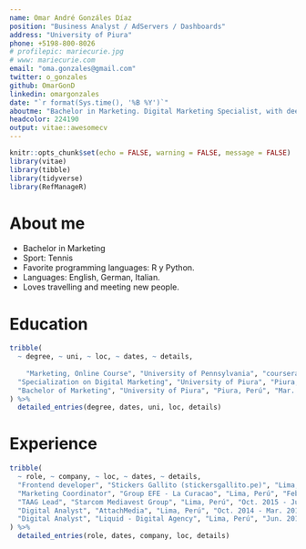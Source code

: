 ```yaml
---
name: Omar André Gonzáles Díaz
position: "Business Analyst / AdServers / Dashboards"
address: "University of Piura"
phone: +5198-800-8026
# profilepic: mariecurie.jpg
# www: mariecurie.com
email: "oma.gonzales@gmail.com"
twitter: o_gonzales
github: OmarGonD
linkedin: omargonzales
date: "`r format(Sys.time(), '%B %Y')`"
aboutme: "Bachelor in Marketing. Digital Marketing Specialist, with deep understanding of web technologies."
headcolor: 224190
output: vitae::awesomecv
---
```


```r
knitr::opts_chunk$set(echo = FALSE, warning = FALSE, message = FALSE)
library(vitae)
library(tibble)
library(tidyverse)
library(RefManageR)
```

# About me

 * Bachelor in Marketing
 * Sport: Tennis
 * Favorite programming languages: R y Python.
 * Languages: English, German, Italian.
 * Loves travelling and meeting new people.
 


# Education
```r
tribble(
  ~ degree, ~ uni, ~ loc, ~ dates, ~ details,
  
    "Marketing, Online Course", "University of Pennsylvania", "coursera.org", "2014", "Marketing Strategy and Brand Positioning. Customer Decision Making and the Role of Brand.",
  "Specialization on Digital Marketing", "University of Piura", "Piura, Perú", "Mar. 2013 - Jul. 2013", "Best final work, Digital Marketing Plan 2013.",
  "Bachelor of Marketing", "University of Piura", "Piura, Perú", "Mar. 2007 - Dec. 2011", "Top 5% students."
) %>% 
  detailed_entries(degree, dates, uni, loc, details)
```

# Experience
```r
tribble(
  ~ role, ~ company, ~ loc, ~ dates, ~ details,
  "Frontend developer", "Stickers Gallito (stickersgallito.pe)", "Lima, Perú", "Dic. 2018 - Present", "Frontend developer.",
  "Marketing Coordinator", "Group EFE - La Curacao", "Lima, Perú", "Feb. 2018 - Nov. 2018", "Social media specialist.",
  "TAAG Lead", "Starcom Mediavest Group", "Lima, Perú", "Oct. 2015 - Jun. 2017", "Team Lead TAAG (Technology and Activation Group). In charge of campaigns implementation and continuos supervision, clients: Visa, CocaCola, Samsung, Falabella,UPC",
  "Digital Analyst", "AttachMedia", "Lima, Perú", "Oct. 2014 - Mar. 2015", "Dashboards with Tableau. Google Analytics data validation.",
  "Digital Analyst", "Liquid - Digital Agency", "Lima, Perú", "Jun. 2012 - Feb. 2014", "Developing of Marketing Plans, SEO, PPC campaigns. taco"
) %>% 
  detailed_entries(role, dates, company, loc, details)
```

\newpage

<!-- # Relevant Skills -->
<!-- ```{r} -->
<!-- cvskill("Data Analysis", c("Visualisation", "Data Cleaning", "Forecasting", "Modelling", "Communication", "Inference", "Machine Learning", "Web Scraping")) -->
<!-- cvskill("Programming", c("R", "Python", "SQL", "Java", "C", "C++", "HTML/CSS", "TeX", "MATLAB")) -->
<!-- ``` -->
